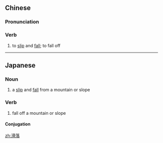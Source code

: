 ==Chinese==
{{zh-forms}}

===Pronunciation===
{{zh-pron
|m=huáluò
|c=waat6 lok6
|mn=ku̍t--lo̍h/ku̍t-lo̍h
|cat=v
}}

===Verb===
{{zh-verb}}

# to [[slip]] and [[fall]]; to fall off

----

==Japanese==
{{ja-kanjitab|かつ|らく|yomi=on}}

===Noun===
{{ja-noun|かつらく}}

# a [[slip]] and [[fall]] from a mountain or slope

===Verb===
{{ja-verb-suru|かつらく}}

# fall off a mountain or slope

====Conjugation====
{{ja-suru|かつらく}}

[[zh:滑落]]
